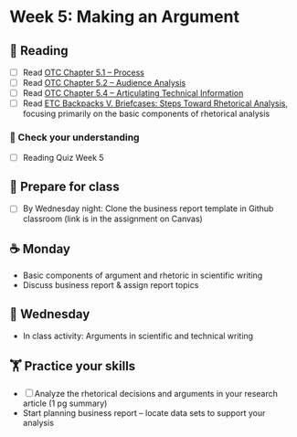# Week 5: Making an Argument
  
## 📖 Reading

  - [ ] Read [OTC Chapter 5.1 – Process](https://alg.manifoldapp.org/read/open-technical-communication/section/134f046e-ff01-4eec-a525-2d1128957c1e)
- [ ] Read [OTC Chapter 5.2 – Audience Analysis](https://alg.manifoldapp.org/read/open-technical-communication/section/415d5b4f-758e-49ac-8149-18d4c3c4c10c)
- [ ] Read [OTC Chapter 5.4 – Articulating Technical Information](https://alg.manifoldapp.org/read/open-technical-communication/section/39c29f74-f502-4050-80b3-1162a9cdd8b0) 
- [ ] Read [ETC Backpacks V. Briefcases: Steps Toward Rhetorical Analysis](https://wisc.pb.unizin.org/opencomp/chapter/backpacks-v-briefcases-steps-toward-rhetorical-analysis/), focusing primarily  on the basic components of rhetorical analysis

### 🎯 Check your understanding

- [ ] Reading Quiz Week 5

## 🥣 Prepare for class

- [ ] By Wednesday night: Clone the business report template in Github classroom (link is in the assignment on Canvas)

## ☕ Monday

- Basic components of argument and rhetoric in scientific writing
- Discuss business report & assign report topics
  
## 🐪 Wednesday

- In class activity: Arguments in scientific and technical writing

##  🏋️ Practice your skills

- [ ] Analyze the rhetorical decisions and arguments in your research article (1 pg summary)
- Start planning business report – locate data sets to support your analysis

